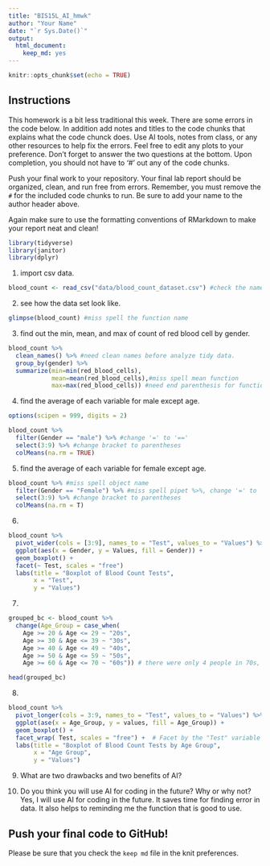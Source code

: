 ```yaml
---
title: "BIS15L_AI_hmwk"
author: "Your Name"
date: "`r Sys.Date()`"
output: 
  html_document: 
    keep_md: yes
---
```


```r
knitr::opts_chunk$set(echo = TRUE)
```

## Instructions
This homework is a bit less traditional this week. There are some errors in the code below. In addition add notes and titles to the code chunks that explains what the code chunck does. Use AI tools, notes from class, or any other resources to help fix the errors. Feel free to edit any plots to your preference. Don't forget to answer the two questions at the bottom. Upon completion, you should not have to '#' out any of the code chunks.

Push your final work to your repository. Your final lab report should be organized, clean, and run free from errors. Remember, you must remove the `#` for the included code chunks to run. Be sure to add your name to the author header above.   

Again make sure to use the formatting conventions of RMarkdown to make your report neat and clean!  


```r
library(tidyverse)
library(janitor)
library(dplyr)
```


1. import csv data.   
```r
blood_count <- read_csv("data/blood_count_dataset.csv") #check the name of the csv file
```

2. see how the data set look like.  
```r
glimpse(blood_count) #miss spell the function name

```

3. find out the min, mean, and max of count of red blood cell by gender.  
```r
blood_count %>% 
  clean_names() %>% #need clean names before analyze tidy data. 
  group_by(gender) %>% 
  summarize(min=min(red_blood_cells),
            mean=mean(red_blood_cells),#miss spell mean function
            max=max(red_blood_cells)) #need end parenthesis for function 'summarize'
```


4. find the average of each variable for male except age.  
```r
options(scipen = 999, digits = 2)

blood_count %>% 
  filter(Gender == "male") %>% #change '=' to '=='
  select(3:9) %>% #change bracket to parentheses
  colMeans(na.rm = TRUE)

```

5. find the average of each variable for female except age.  
```r
blood_count %>% #miss spell object name
  filter(Gender == "Female") %>% #miss spell pipet %>%, change '=' to '=='
  select(3:9) %>% #change bracket to parentheses
  colMeans(na.rm = T)
```


6. 
```r

blood_count %>%
  pivot_wider(cols = [3:9], names_to = "Test", values_to = "Values") %>%
  ggplot(aes(x = Gender, y = Values, fill = Gender)) +
  geom_boxplot() +
  facet(~ Test, scales = "free") 
  labs(title = "Boxplot of Blood Count Tests",
       x = "Test",
       y = "Values")

```

7. 
```r
grouped_bc <- blood_count %>%
  change(Age_Group = case_when(
    Age >= 20 & Age <= 29 ~ "20s",
    Age >= 30 & Age <= 39 ~ "30s",
    Age >= 40 & Age <= 49 ~ "40s",
    Age >= 50 & Age <= 59 ~ "50s",
    Age >= 60 & Age <= 70 ~ "60s")) # there were only 4 people in 70s, so I combined it with 60s

head(grouped_bc)

```

8. 
```r
blood_count %>%
  pivot_longer(cols = 3:9, names_to = "Test", values_to = "Values") %>%
  ggplot(ase(x = Age_Group, y = values, fill = Age_Group)) +
  geom_boxplot() +
  facet_wrap( Test, scales = "free") +  # Facet by the "Test" variable
  labs(title = "Boxplot of Blood Count Tests by Age Group",
       x = "Age Group",
       y = "Values")

```
9. What are two drawbacks and two benefits of AI?

10. Do you think you will use AI for coding in the future? Why or why not?
Yes, I will use AI for coding in the future. It saves time for finding error in data. It also helps to reminding me the function that is good to use.  

## Push your final code to GitHub!
Please be sure that you check the `keep md` file in the knit preferences. 